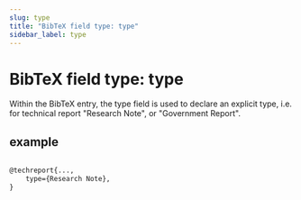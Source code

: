 ```yaml
---
slug: type
title: "BibTeX field type: type"
sidebar_label: type
---
```


# BibTeX field type: type

Within the BibTeX entry, the type field is used to declare an explicit type, i.e. for technical report "Research Note", or "Government Report".


## example

```tex

@techreport{...,
    type={Research Note},
}
```
